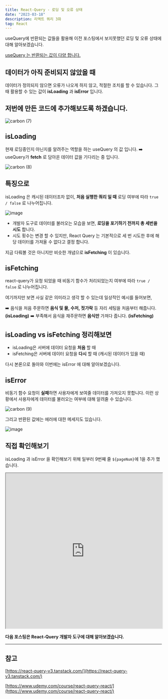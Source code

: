 ```yaml
---
title: React-Query - 로딩 및 오류 상태
date: "2023-03-18"
description: 리액트 쿼리 3화
tag: React
---
```


useQuery에 반환되는 값들을 활용해 이전 포스팅에서 보지못했던 로딩 및 오류 상태에 대해 알아보겠습니다.

[useQuery 는 반환되는 값이 다양 합니다.](https://tanstack.com/query/v4/docs/react/reference/useQuery?from=reactQueryV3&original=https%3A%2F%2Freact-query-v3.tanstack.com%2Freference%2FuseQuery)

## 데이터가 아직 준비되지 않았을 때

데이터가 정의되지 않으면 오류가 나오게 하지 않고, 적절한 조치를 할 수 있습니다.
그 때 활용할 수 있는 값이 **isLoading** 과 **isError** 입니다.

## 저번에 만든 코드에 추가해보도록 하겠습니다.

![carbon (7)](https://user-images.githubusercontent.com/87301268/225783751-f37ff8cb-bfa0-4186-95c7-8e74e7362e7c.png)

## isLoading

현재 로딩중인지 아닌지를 알려주는 역할을 하는 useQuery 의 값 입니다.
➡️ useQuery가 **fetch** 로 담아온 데이터 값을 기다리는 중 입니다.

![carbon (8)](https://user-images.githubusercontent.com/87301268/225788819-3c286cec-b0b6-403f-9ce6-8d9135a4b34d.png)

## 특징으로

isLoading 은 캐시된 데이터조차 없이, **처음 실행한 쿼리 일 때** 로딩 여부에 따라 `true / false` 로 나누어집니다.

![image](https://user-images.githubusercontent.com/87301268/225789097-cda20015-fbab-45cc-acb5-abc98044f2e1.gif)

-   개발자 도구로 데이터를 불러오는 모습을 보면, **로딩을 포기하기 전까지 총 세번을 시도** 합니다.
-   시도 횟수는 변경 할 수 있지만, React Query 는 기본적으로 세 번 시도한 후에 해당 데이터를 가져올 수 없다고 결정 합니다.

지금 다뤄볼 것은 아니지만 비슷한 개념으로 **isFetching** 이 있습니다.

## isFetching

react-query가 요청 되었을 때 비동기 함수가 처리되었는지 여부에 따라 `true / false` 로 나누어집니다.

여기까지만 보면 사실 같은 의미라고 생각 할 수 있는데 일상적인 예시를 들어보면,

➡️ 음식을 처음 주문하면 **음식 및 물, 수저, 젓가락** 등 자리 세팅을 처음부터 해줍니다. **(isLoading)**
➡️ 부족해서 음식을 재주문하면 **음식만** 가져다 줍니다. **(isFetching)**

## isLoading vs isFetching 정리해보면

-   isLoading은 서버에 데이터 요청을 **처음** 할 때
-   isFetching은 서버에 데이터 요청을 **다시** 할 때 (캐시된 데이터가 있을 때)

다시 본론으로 돌아와 이번에는 isError 에 대해 알아보겠습니다.

## isError

비동기 함수 요청이 **실패**하면 사용자에게 보여줄 데이터를 가져오지 못합니다.
이런 상황에서 사용자에게 데이터를 불러오는 여부에 대해 알려줄 수 있습니다.

![carbon (9)](https://user-images.githubusercontent.com/87301268/225788951-a17d0c9f-8da4-4c8a-a423-0843543cb65f.png)

그리고 반환된 값에는 에러에 대한 메세지도 있습니다.

![image](https://user-images.githubusercontent.com/87301268/225789308-1e28b02c-8537-45b7-b1db-2bf0e98bb5e3.png)

## 직접 확인해보기

isLoading 과 isError 을 확인해보기 위해 일부러 9번째 줄 `${pageNum}`에 1을 추가 했습니다.

<iframe
    src="https://codesandbox.io/embed/react-query-2-d0tsnn?fontsize=14&hidenavigation=1&theme=dark"
    width="100%"
    height="500px"
></iframe>

**다음 포스팅은 React-Query 개발자 도구에 대해 알아보겠습니다.**

---

## 참고

[https://react-query-v3.tanstack.com/](https://react-query-v3.tanstack.com/)

[https://www.udemy.com/course/react-query-react/](https://www.udemy.com/course/react-query-react/)

